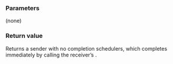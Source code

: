 {{cpp/execution/title|just_stopped}}
{{cpp/experimental/execution/navbar}}

{{ddcl|since=c++26|header=experimental/execution|

execution::sender auto just_stopped();
}}

===Parameters===
(none)

===Return value===
Returns a sender with no completion schedulers, which completes immediately by calling the receiver’s {{lc|set_stopped}}.
